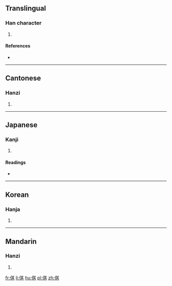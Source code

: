 ==Translingual==

===Han character===
{{Han char|rn=9|rad=人|as=08|sn=10|four=24281|canj=OTMC|ids=⿰亻其}}

# {{defn|Han|sort=人08}}

====References====
* {{Han ref|kx=0108.060|dkj=00777|dj=0230.020|hdz=10171.020|uh=501B|ud=20507|bh=D0CE|bd=53454}}

----

==Cantonese==

===Hanzi===
{{yue-hanzi|jyut=|y=gei1}}

# {{defn|lang=yue|sort=人08}}

----

==Japanese==

===Kanji===
{{ja-kanji|grade=|rs=人08}}

# {{defn|lang=ja|sort=人08}}

====Readings====
* {{ja-readings|on=[[き]] (ki)|kun=[[あざむく]] (azamuku)}}

----

==Korean==

===Hanja===
{{ko-hanja|hangeul=기|rv=gi|mr=ki}}

# {{defn|lang=ko|sort=人08}}

----

==Mandarin==

===Hanzi===
{{cmn-hanzi|pin=[[qī]] ([[qi1]])|wg=ch'i<sup>1</sup>}}

# {{defn|lang=cmn|sort=人08}}

[[fr:倛]]
[[li:倛]]
[[hu:倛]]
[[pl:倛]]
[[zh:倛]]